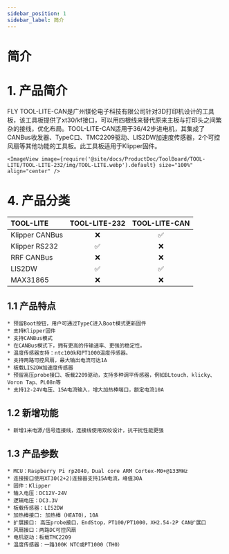 ```yaml
---
sidebar_position: 1
sidebar_label: 简介
---
```




# 简介

# 1. 产品简介

FLY TOOL-LITE-CAN是广州镁伦电子科技有限公司针对3D打印机设计的工具板，该工具板提供了xt30/kf接口，可以用四根线来替代原来主板与打印头之间繁杂的接线，优化布局。TOOL-LITE-CAN适用于36/42步进电机，其集成了CANBus收发器、TypeC口、TMC2209驱动、LIS2DW加速度传感器，2个可控风扇等其他功能的工具板。此工具板适用于Klipper固件。

    <ImageView image={require('@site/docs/ProductDoc/ToolBoard/TOOL-LITE/TOOL-LITE-232/img/TOOL-LITE.webp').default} size="100%" align="center" />

# 4. 产品分类

| TOOL-LITE  |    TOOL-LITE-232     |    TOOL-LITE-CAN     |
| :------------- | :------------------: | :------------------: |
| Klipper CANBus |         :x:          |  :white_check_mark:  |
| Klipper RS232  |  :white_check_mark:  |         :x:          |
| RRF CANBus     |         :x:          |         :x:          |
| LIS2DW         |  :white_check_mark:  |  :white_check_mark:  |
| MAX31865       |         :x:          |         :x:          |


## 1.1 产品特点

    * 预留Boot按钮，用户可通过TypeC进入Boot模式更新固件
    * 支持Klipper固件
    * 支持CANBus模式
    * 在CANBus模式下，拥有更高的传输速率、更强的稳定性。
    * 温度传感器支持：ntc100k和PT1000温度传感器。
    * 支持两路可控风扇，最大输出电流可达1A
    * 板载LIS2DW加速度传感器
    * 预留高压probe接口、板载2209驱动，支持多种调平传感器，例如BLtouch、klicky、Voron Tap、PL08n等
    * 支持12-24V电压、15A电流输入，增大加热棒端口，额定电流10A

## 1.2 新增功能
    * 新增1米电源/信号连接线，连接线使用双绞设计，抗干扰性能更强

## 1.3 产品参数
    * MCU：Raspberry Pi rp2040，Dual core ARM Cortex-M0+@133MHz
    * 连接接口使用XT30(2+2)连接器支持15A电流，峰值30A
    * 固件：Klipper
    * 输入电压：DC12V-24V
    * 逻辑电压：DC3.3V
    * 板载传感器：LIS2DW
    * 加热棒接口: 加热棒（HEAT0），10A
    * 扩展接口: 高压probe接口，EndStop，PT100/PT1000，XH2.54-2P CAN扩展口
    * 风扇接口：两路DC可控风扇
    * 电机驱动：板载TMC2209
    * 温度传感器：一路100K NTC或PT1000（TH0）



